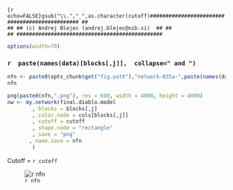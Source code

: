 ```{r echo=FALSE}gsub("\\.","_",as.character(cutoff)###############################################
##                                           ##
## (c) Andrej Blejec (andrej.blejec@nib.si)  ##
##                                           ##
###############################################
```
```r
options(width=70)
```
### `r  paste(names(data)[blocks[,j]],  collapse=" and ")`

```r
nfn <- paste0(opts_chunk$get("fig.path"),"network-035a-",paste(names(data)[blocks[,j]], collapse="-"),"-",gsub("\\.","_",as.character(cutoff)))
nfn

```


```r
png(paste0(nfn,".png"), res = 600, width = 4000, height = 4000)
nw <- my.network(final.diablo.model
        , blocks = blocks[,j]
        , color.node = cols[blocks[,j]]
        , cutoff = cutoff
        , shape.node = "rectangle"
        , save = "png"
       , name.save = nfn
        )
```


Cutoff = `r cutoff`

![`r nfn`](`r paste0(nfn,".png")`)

